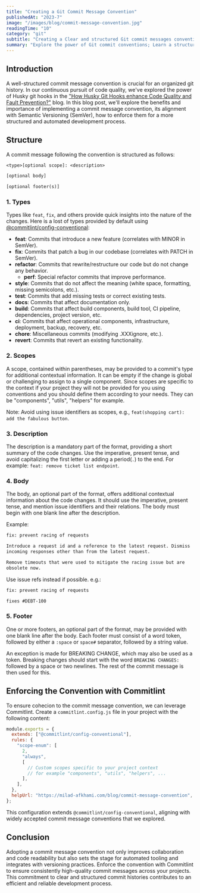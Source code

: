 ```yaml
---
title: "Creating a Git Commit Message Convention"
publishedAt: "2023-7"
image: "/images/blog/commit-message-convention.jpg"
readingTime: "10"
category: "git"
subtitle: "Creating a Clear and structured Git commit messages convention and automatically enforcing it with Commitlint for a clean and informative git history."
summary: "Explore the power of Git commit conventions; Learn a structured convention, enforce it with Commitlint, and empower your codebase git history with clarity and automation."
---
```


## Introduction

A well-structured commit message convention is crucial for an organized git history. In our continuous pursuit of code quality, we've explored the power of Husky git hooks in the ["How Husky Git Hooks enhance Code Quality and Fault Prevention?"](/blog/husky) blog. In this blog post, we'll explore the benefits and importance of implementing a commit message convention, its alignment with Semantic Versioning (SemVer), how to enforce them for a more structured and automated development process.

## Structure

A commit message following the convention is structured as follows:

```txt
<type>[optional scope]: <description>

[optional body]

[optional footer(s)]
```

### 1. Types

Types like `feat`, `fix`, and others provide quick insights into the nature of the changes. Here is a lost of types provided by default using [@commitlint/config-conventional](https://npmjs.com/package/@commitlint/config-conventional):

- **feat**: Commits that introduce a new feature (correlates with MINOR in SemVer).
- **fix**: Commits that patch a bug in our codebase (correlates with PATCH in SemVer).
- **refactor**: Commits that rewrite/restructure our code but do not change any behavior.
  - **perf**: Special refactor commits that improve performance.
- **style**: Commits that do not affect the meaning (white space, formatting, missing semicolons, etc.).
- **test**: Commits that add missing tests or correct existing tests.
- **docs**: Commits that affect documentation only.
- **build**: Commits that affect build components, build tool, CI pipeline, dependencies, project version, etc.
- **ci**: Commits that affect operational components, infrastructure, deployment, backup, recovery, etc.
- **chore**: Miscellaneous commits (modifying .XXXignore, etc.).
- **revert**: Commits that revert an existing functionality.

### 2. Scopes

A scope, contained within parentheses, may be provided to a commit's type for additional contextual information. It can be empty if the change is global or challenging to assign to a single component. Since scopes are specific to the context if your project they will not be provided for you using conventions and you should define them according to your needs. They can be "components", "utils", "helpers" for example.

Note: Avoid using issue identifiers as scopes, e.g., `feat(shopping cart): add the fabulous button`.

### 3. Description

The description is a mandatory part of the format, providing a short summary of the code changes. Use the imperative, present tense, and avoid capitalizing the first letter or adding a period(`.`) to the end. For example: `feat: remove ticket list endpoint`.

### 4. Body

The body, an optional part of the format, offers additional contextual information about the code changes. It should use the imperative, present tense, and mention issue identifiers and their relations. The body must begin with one blank line after the description.

Example:

```txt
fix: prevent racing of requests

Introduce a request id and a reference to the latest request. Dismiss
incoming responses other than from the latest request.

Remove timeouts that were used to mitigate the racing issue but are
obsolete now.
```

Use issue refs instead if possible. e.g.:

```txt
fix: prevent racing of requests

fixes #DEBT-100
```

### 5. Footer

One or more footers, an optional part of the format, may be provided with one blank line after the body. Each footer must consist of a word token, followed by either a `:space` or `space#` separator, followed by a string value.

An exception is made for BREAKING CHANGE, which may also be used as a token. Breaking changes should start with the word `BREAKING CHANGES:` followed by a space or two newlines. The rest of the commit message is then used for this.

## Enforcing the Convention with Commitlint

To ensure cohecion to the commit message convention, we can leverage Commitlint. Create a `commitlint.config.js` file in your project with the following content:

```js
module.exports = {
  extends: ["@commitlint/config-conventional"],
  rules: {
    "scope-enum": [
      2,
      "always",
      [
        // Custom scopes specific to your project context
        // for example "components", "utils", "helpers", ...
      ],
    ],
  },
  helpUrl: "https://milad-afkhami.com/blog/commit-message-convention",
};
```

This configuration extends `@commitlint/config-conventional`, aligning with widely accepted commit message conventions that we explored.

## Conclusion

Adopting a commit message convention not only improves collaboration and code readability but also sets the stage for automated tooling and integrates with versioning practices. Enforce the convention with Commitlint to ensure consistently high-quality commit messages across your projects. This commitment to clear and structured commit histories contributes to an efficient and reliable development process.
